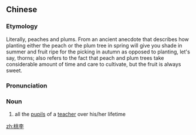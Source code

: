 ==Chinese==
{{zh-forms}}

===Etymology===
Literally, peaches and plums. From an ancient anecdote that describes how planting either the peach or the plum tree in spring will give you shade in summer and fruit ripe for the picking in autumn as opposed to planting, let's say, thorns; also refers to the fact that peach and plum trees take considerable amount of time and care to cultivate, but the fruit is always sweet.

===Pronunciation===
{{zh-pron
|m=táolǐ
|c=tou4 lei5
|mn=thô-lí
|cat=n
}}

===Noun===
{{zh-noun}}

# all the [[pupils]] of a [[teacher]] over his/her lifetime

[[zh:桃李]]